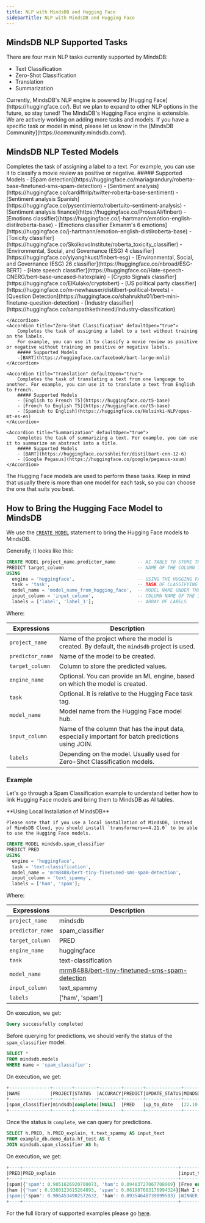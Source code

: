 ```yaml
---
title: NLP with MindsDB and Hugging Face
sidebarTitle: NLP with MindsDB and Hugging Face
---
```


## MindsDB NLP Supported Tasks

There are four main NLP tasks currently supported by MindsDB:

- Text Classification
- Zero-Shot Classification
- Translation
- Summarization

<Tip>
Currently, MindsDB's NLP engine is powered by [Hugging Face](https://huggingface.co/). But we plan to expand to other NLP options in the future, so stay tuned!
</Tip>

<Tip>
The MindsDB's Hugging Face engine is extensible. We are actively working on adding more tasks and models.
If you have a specific task or model in mind, please let us know in the [MindsDB Community](https://community.mindsdb.com/).
</Tip>

## MindsDB NLP Tested Models

<AccordionGroup>
    <Accordion title="Text Classification" defaultOpen="true">
        Completes the task of assigning a label to a text. For example, you can use it to classify a movie review as positive or negative.
        ##### Supported Models
        - [Spam detection](https://huggingface.co/mariagrandury/roberta-base-finetuned-sms-spam-detection)
        - [Sentiment analysis](https://huggingface.co/cardiffnlp/twitter-roberta-base-sentiment)
        - [Sentiment analysis Spanish](https://huggingface.co/pysentimiento/robertuito-sentiment-analysis)
        - [Sentiment analysis finance](https://huggingface.co/ProsusAI/finbert)
        - [Emotions classifier](https://huggingface.co/j-hartmann/emotion-english-distilroberta-base)
        - [Emotions classifier Ekmanm's 6 emotions](https://huggingface.co/j-hartmann/emotion-english-distilroberta-base)
        - [Toxicity classifier](https://huggingface.co/SkolkovoInstitute/roberta_toxicity_classifier)
        - [Environmental, Social, and Governance (ESG) 4 classifier](https://huggingface.co/yiyanghkust/finbert-esg)
        - [Environmental, Social, and Governance (ESG) 26 classifier](https://huggingface.co/nbroad/ESG-BERT)
        - [Hate speech classifier](https://huggingface.co/Hate-speech-CNERG/bert-base-uncased-hatexplain)
        - [Crypto Signals classifier](https://huggingface.co/ElKulako/cryptobert)
        - [US political party classifier](https://huggingface.co/m-newhauser/distilbert-political-tweets)
        - [Question Detection](https://huggingface.co/shahrukhx01/bert-mini-finetune-question-detection)
        - [Industry classifier](https://huggingface.co/sampathkethineedi/industry-classification)

    </Accordion>
    <Accordion title="Zero-Shot Classification" defaultOpen="true">
        Completes the task of assigning a label to a text without training on the labels.
        For example, you can use it to classify a movie review as positive or negative without training on positive or negative labels.
        ##### Supported Models
        -[BART](https://huggingface.co/facebook/bart-large-mnli)
    </Accordion>

    <Accordion title="Translation" defaultOpen="true">
        Completes the task of translating a text from one language to another. For example, you can use it to translate a text from English to French.
        ##### Supported Models
        - [English to French T5](https://huggingface.co/t5-base)
        - [French to English T5](https://huggingface.co/t5-base)
        - [Spanish to English](https://huggingface.co/Helsinki-NLP/opus-mt-es-en)
    </Accordion>

    <Accordion title="Summarization" defaultOpen="true">
        Completes the task of summarizing a text. For example, you can use it to summarize an abstract into a title.
        ##### Supported Models
        - [BART](https://huggingface.co/sshleifer/distilbart-cnn-12-6)
        - [Google Pegasus](https://huggingface.co/google/pegasus-xsum)
    </Accordion>

</AccordionGroup>

The Hugging Face models are used to perform these tasks.
Keep in mind that usually there is more than one model for each task,
so you can choose the one that suits you best.

## How to Bring the Hugging Face Model to MindsDB

We use the [`CREATE MODEL`](/sql/create/predictor) statement to bring the Hugging Face models to MindsDB.

Generally, it looks like this:

```sql
CREATE MODEL project_name.predictor_name        -- AI TABLE TO STORE THE MODEL
PREDICT target_column                           -- NAME OF THE COLUMN TO STORE PREDICTED VALUES
USING
  engine = 'huggingface',                       -- USING THE HUGGING FACE ENGINE
  task = 'task',                                -- TASK OF CLASSIFYING TEXT (OPTIONAL)
  model_name = 'model_name_from_hugging_face',  -- MODEL NAME UNDER THE HUGGING FACE MODEL HUB
  input_column = 'input_column',                -- COLUMN NAME OF THE INPUT DATA
  labels = ['label', 'label_1'];                -- ARRAY OF LABELS
```

Where:

| Expressions      | Description                                                                                         |
| ---------------- | --------------------------------------------------------------------------------------------------- |
| `project_name`   | Name of the project where the model is created. By default, the `mindsdb` project is used.          |
| `predictor_name` | Name of the model to be created.                                                                    |
| `target_column`  | Column to store the predicted values.                                                               |
| `engine_name`    | Optional. You can provide an ML engine, based on which the model is created.                        |
| `task`           | Optional. It is relative to the Hugging Face task tag.                                              |
| `model_name`     | Model name from the Hugging Face model hub.                                                         |
| `input_column`   | Name of the column that has the input data, especially important for batch predictions using JOIN.  |
| `labels`         | Depending on the model. Usually used for Zero-Shot Classification models.                           |

### Example

Let's go through a Spam Classification example to understand better how
to link Hugging Face models and bring them to MindsDB as AI tables.

<Note>
    **Using Local Installation of MindsDB**

    Please note that if you use a local installation of MindsDB, instead of MindsDB Cloud, you should install `transformers==4.21.0` to be able to use the Hugging Face models.

</Note>

```sql
CREATE MODEL mindsdb.spam_classifier                           
PREDICT PRED                           
USING
  engine = 'huggingface',              
  task = 'text-classification',        
  model_name = 'mrm8488/bert-tiny-finetuned-sms-spam-detection', 
  input_column = 'text_spammy',        
  labels = ['ham', 'spam'];
```

Where:

| Expressions      | Description                                                                                                             |
| ---------------- | ----------------------------------------------------------------------------------------------------------------------- |
| `project_name`   | mindsdb                                                                                                                 |
| `predictor_name` | spam_classifier                                                                                                         |
| `target_column`  | PRED                                                                                                                    |
| `engine_name`    | huggingface                                                                                                             |
| `task`           | text-classification                                                                                                     |
| `model_name`     | [mrm8488/bert-tiny-finetuned-sms-spam-detection](https://huggingface.co/mrm8488/bert-tiny-finetuned-sms-spam-detection) |
| `input_column`   | text_spammy                                                                                                             |
| `labels`         | ['ham', 'spam']                                                                                                         |


On execution, we get:

```sql
Query successfully completed
```

Before querying for predictions, we should verify the status of the `spam_classifier` model.

```sql
SELECT *
FROM mindsdb.models
WHERE name = 'spam_classifier';
```

On execution, we get:

```sql
+---------------+-------+--------+--------+-------+-------------+---------------+------+-----------------+---------------------------------------------------------------------------------------------------------------------------------------------------------------------------------------------------------------+
|NAME           |PROJECT|STATUS  |ACCURACY|PREDICT|UPDATE_STATUS|MINDSDB_VERSION|ERROR |SELECT_DATA_QUERY|TRAINING_OPTIONS                                                                                                                                                                                               |
+---------------+-------+--------+--------+-------+-------------+---------------+------+-----------------+---------------------------------------------------------------------------------------------------------------------------------------------------------------------------------------------------------------+
|spam_classifier|mindsdb|complete|[NULL]  |PRED   |up_to_date   |22.10.2.1      |[NULL]|[NULL]           |{'target': 'PRED', 'using': {'engine': 'huggingface', 'task': 'text-classification', 'model_name': 'mrm8488/bert-tiny-finetuned-sms-spam-detection', 'input_column': 'text_spammy', 'labels': ['ham', 'spam']}}|
+---------------+-------+--------+--------+-------+-------------+---------------+------+-----------------+---------------------------------------------------------------------------------------------------------------------------------------------------------------------------------------------------------------+
```

Once the status is `complete`, we can query for predictions.

```sql
SELECT h.PRED, h.PRED_explain, t.text_spammy AS input_text
FROM example_db.demo_data.hf_test AS t
JOIN mindsdb.spam_classifier AS h;
```

On execution, we get:

```sql
+----+---------------------------------------------------------+-----------------------------------------------------------------------------------------------------------------------------------------------------------------+
|PRED|PRED_explain                                             |input_text                                                                                                                                                       |
+----+---------------------------------------------------------+-----------------------------------------------------------------------------------------------------------------------------------------------------------------+
|spam|{'spam': 0.9051626920700073, 'ham': 0.09483727067708969} |Free entry in 2 a wkly comp to win FA Cup final tkts 21st May 2005. Text FA to 87121 to receive entry question(std txt rate)T&C's apply 08452810075over18's      |
|ham |{'ham': 0.9380123615264893, 'spam': 0.061987683176994324}|Nah I don't think he goes to usf, he lives around here though                                                                                                    |
|spam|{'spam': 0.9064534902572632, 'ham': 0.09354648739099503} |WINNER!! As a valued network customer you have been selected to receivea £900 prize reward! To claim call 09061701461. Claim code KL341. Valid 12 hours only.    |
+----+---------------------------------------------------------+-----------------------------------------------------------------------------------------------------------------------------------------------------------------+
```

For the full library of supported examples please go [here](/nlp/nlp-extended-examples).
